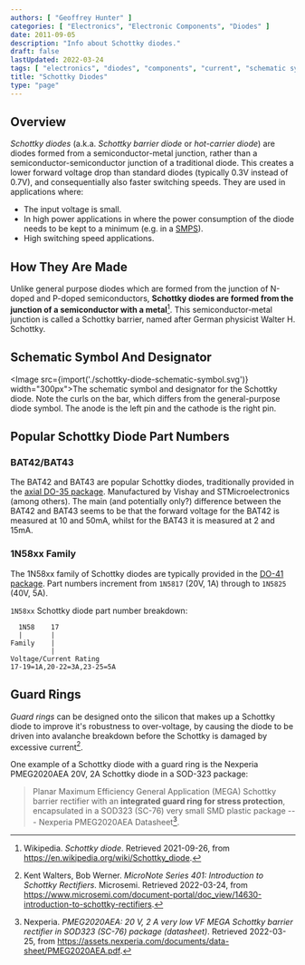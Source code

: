 ```yaml
---
authors: [ "Geoffrey Hunter" ]
categories: [ "Electronics", "Electronic Components", "Diodes" ]
date: 2011-09-05
description: "Info about Schottky diodes."
draft: false
lastUpdated: 2022-03-24
tags: [ "electronics", "diodes", "components", "current", "schematic symbols", "Schottky", "BAT42", "BAT43", "guard rings", "semiconductors", "silicon" ]
title: "Schottky Diodes"
type: "page"
---
```



## Overview

_Schottky diodes_ (a.k.a. _Schottky barrier diode_ or _hot-carrier diode_) are diodes formed from a semiconductor-metal junction, rather than a semiconductor-semiconductor junction of a traditional diode. This creates a lower forward voltage drop than standard diodes (typically 0.3V instead of 0.7V), and consequentially also faster switching speeds. They are used in applications where:

* The input voltage is small.
* In high power applications in where the power consumption of the diode needs to be kept to a minimum (e.g. in a [SMPS](/electronics/components/power-regulators/switch-mode-power-supplies-smps/)).
* High switching speed applications.

## How They Are Made

Unlike general purpose diodes which are formed from the junction of N-doped and P-doped semiconductors, **Schottky diodes are formed from the junction of a semiconductor with a metal**[^bib-wikipedia-schottky]. This semiconductor-metal junction is called a Schottky barrier, named after German physicist Walter H. Schottky.

## Schematic Symbol And Designator

<Image src={import('./schottky-diode-schematic-symbol.svg')} width="300px">The schematic symbol and designator for the Schottky diode. Note the curls on the bar, which differs from the general-purpose diode symbol. The anode is the left pin and the cathode is the right pin.</Image>

## Popular Schottky Diode Part Numbers

### BAT42/BAT43

The BAT42 and BAT43 are popular Schottky diodes, traditionally provided in the [axial DO-35 package](/pcb-design/component-packages/do-35-component-package/). Manufactured by Vishay and STMicroelectronics (among others). The main (and potentially only?) difference between the BAT42 and BAT43 seems to be that the forward voltage for the BAT42 is measured at 10 and 50mA, whilst for the BAT43 it is measured at 2 and 15mA.

### 1N58xx Family

The 1N58xx family of Schottky diodes are typically provided in the [DO-41 package](/pcb-design/component-packages/do-41-component-package/). Part numbers increment from `1N5817` (20V, 1A) through to `1N5825` (40V, 5A).

`1N58xx` Schottky diode part number breakdown:

```text
  1N58    17
  |       |
Family    |
          |
Voltage/Current Rating
17-19=1A,20-22=3A,23-25=5A
```

## Guard Rings

_Guard rings_ can be designed onto the silicon that makes up a Schottky diode to improve it's robustness to over-voltage, by causing the diode to be driven into avalanche breakdown before the Schottky is damaged by excessive current[^bib-microsemi-intro-to-schottky].

One example of a Schottky diode with a guard ring is the Nexperia PMEG2020AEA 20V, 2A Schottky diode in a SOD-323 package:


> Planar Maximum Efficiency General Application (MEGA) Schottky barrier rectifier with an **integrated
> guard ring for stress protection**, encapsulated in a SOD323 (SC-76) very small SMD plastic
> package --- Nexperia PMEG2020AEA Datasheet[^bib-nexperia-pmeg2020aea].

[^bib-wikipedia-schottky]:  Wikipedia. _Schottky diode_. Retrieved 2021-09-26, from https://en.wikipedia.org/wiki/Schottky_diode.
[^bib-microsemi-intro-to-schottky]:  Kent Walters, Bob Werner. _MicroNote Series 401: Introduction to Schottky Rectifiers_. Microsemi. Retrieved 2022-03-24, from https://www.microsemi.com/document-portal/doc_view/14630-introduction-to-schottky-rectifiers.
[^bib-nexperia-pmeg2020aea]:  Nexperia. _PMEG2020AEA: 20 V, 2 A very low VF MEGA Schottky barrier rectifier in SOD323 (SC-76) package (datasheet)_. Retrieved 2022-03-25, from https://assets.nexperia.com/documents/data-sheet/PMEG2020AEA.pdf.
